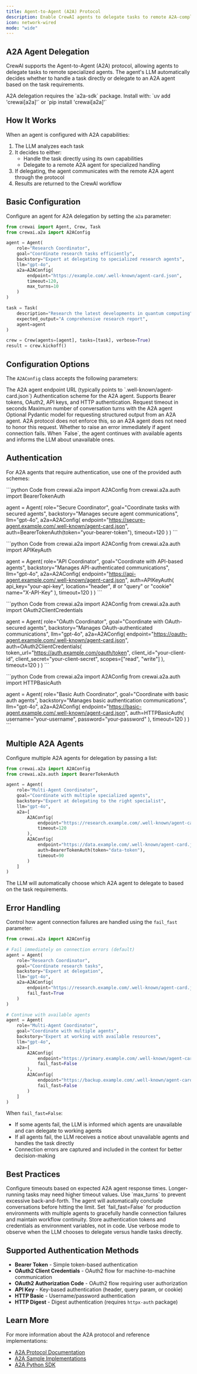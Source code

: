 ```yaml
---
title: Agent-to-Agent (A2A) Protocol
description: Enable CrewAI agents to delegate tasks to remote A2A-compliant agents for specialized handling
icon: network-wired
mode: "wide"
---
```


## A2A Agent Delegation

CrewAI supports the Agent-to-Agent (A2A) protocol, allowing agents to delegate tasks to remote specialized agents. The agent's LLM automatically decides whether to handle a task directly or delegate to an A2A agent based on the task requirements.

<Note>
  A2A delegation requires the `a2a-sdk` package. Install with: `uv add 'crewai[a2a]'` or `pip install 'crewai[a2a]'`
</Note>

## How It Works

When an agent is configured with A2A capabilities:

1. The LLM analyzes each task
2. It decides to either:
   - Handle the task directly using its own capabilities
   - Delegate to a remote A2A agent for specialized handling
3. If delegating, the agent communicates with the remote A2A agent through the protocol
4. Results are returned to the CrewAI workflow

## Basic Configuration

Configure an agent for A2A delegation by setting the `a2a` parameter:

```python Code
from crewai import Agent, Crew, Task
from crewai.a2a import A2AConfig

agent = Agent(
    role="Research Coordinator",
    goal="Coordinate research tasks efficiently",
    backstory="Expert at delegating to specialized research agents",
    llm="gpt-4o",
    a2a=A2AConfig(
        endpoint="https://example.com/.well-known/agent-card.json",
        timeout=120,
        max_turns=10
    )
)

task = Task(
    description="Research the latest developments in quantum computing",
    expected_output="A comprehensive research report",
    agent=agent
)

crew = Crew(agents=[agent], tasks=[task], verbose=True)
result = crew.kickoff()
```

## Configuration Options

The `A2AConfig` class accepts the following parameters:

<ParamField path="endpoint" type="str" required>
  The A2A agent endpoint URL (typically points to `.well-known/agent-card.json`)
</ParamField>

<ParamField path="auth" type="AuthScheme" default="None">
  Authentication scheme for the A2A agent. Supports Bearer tokens, OAuth2, API keys, and HTTP authentication.
</ParamField>

<ParamField path="timeout" type="int" default="120">
  Request timeout in seconds
</ParamField>

<ParamField path="max_turns" type="int" default="10">
  Maximum number of conversation turns with the A2A agent
</ParamField>

<ParamField path="response_model" type="type[BaseModel]" default="None">
  Optional Pydantic model for requesting structured output from an A2A agent. A2A protocol does not
  enforce this, so an A2A agent does not need to honor this request.
</ParamField>

<ParamField path="fail_fast" type="bool" default="True">
  Whether to raise an error immediately if agent connection fails. When `False`, the agent continues with available agents and informs the LLM about unavailable ones.
</ParamField>

## Authentication

For A2A agents that require authentication, use one of the provided auth schemes:

<Tabs>
  <Tab title="Bearer Token">
    ```python Code
from crewai.a2a import A2AConfig
from crewai.a2a.auth import BearerTokenAuth

agent = Agent(
    role="Secure Coordinator",
    goal="Coordinate tasks with secured agents",
    backstory="Manages secure agent communications",
    llm="gpt-4o",
    a2a=A2AConfig(
        endpoint="https://secure-agent.example.com/.well-known/agent-card.json",
        auth=BearerTokenAuth(token="your-bearer-token"),
        timeout=120
    )
)
    ```
  </Tab>

  <Tab title="API Key">
    ```python Code
from crewai.a2a import A2AConfig
from crewai.a2a.auth import APIKeyAuth

agent = Agent(
    role="API Coordinator",
    goal="Coordinate with API-based agents",
    backstory="Manages API-authenticated communications",
    llm="gpt-4o",
    a2a=A2AConfig(
        endpoint="https://api-agent.example.com/.well-known/agent-card.json",
        auth=APIKeyAuth(
            api_key="your-api-key",
            location="header",  # or "query" or "cookie"
            name="X-API-Key"
        ),
        timeout=120
    )
)
    ```
  </Tab>

  <Tab title="OAuth2">
    ```python Code
from crewai.a2a import A2AConfig
from crewai.a2a.auth import OAuth2ClientCredentials

agent = Agent(
    role="OAuth Coordinator",
    goal="Coordinate with OAuth-secured agents",
    backstory="Manages OAuth-authenticated communications",
    llm="gpt-4o",
    a2a=A2AConfig(
        endpoint="https://oauth-agent.example.com/.well-known/agent-card.json",
        auth=OAuth2ClientCredentials(
            token_url="https://auth.example.com/oauth/token",
            client_id="your-client-id",
            client_secret="your-client-secret",
            scopes=["read", "write"]
        ),
        timeout=120
    )
)
    ```
  </Tab>

  <Tab title="HTTP Basic">
    ```python Code
from crewai.a2a import A2AConfig
from crewai.a2a.auth import HTTPBasicAuth

agent = Agent(
    role="Basic Auth Coordinator",
    goal="Coordinate with basic auth agents",
    backstory="Manages basic authentication communications",
    llm="gpt-4o",
    a2a=A2AConfig(
        endpoint="https://basic-agent.example.com/.well-known/agent-card.json",
        auth=HTTPBasicAuth(
            username="your-username",
            password="your-password"
        ),
        timeout=120
    )
)
    ```
  </Tab>
</Tabs>

## Multiple A2A Agents

Configure multiple A2A agents for delegation by passing a list:

```python Code
from crewai.a2a import A2AConfig
from crewai.a2a.auth import BearerTokenAuth

agent = Agent(
    role="Multi-Agent Coordinator",
    goal="Coordinate with multiple specialized agents",
    backstory="Expert at delegating to the right specialist",
    llm="gpt-4o",
    a2a=[
        A2AConfig(
            endpoint="https://research.example.com/.well-known/agent-card.json",
            timeout=120
        ),
        A2AConfig(
            endpoint="https://data.example.com/.well-known/agent-card.json",
            auth=BearerTokenAuth(token="data-token"),
            timeout=90
        )
    ]
)
```

The LLM will automatically choose which A2A agent to delegate to based on the task requirements.

## Error Handling

Control how agent connection failures are handled using the `fail_fast` parameter:

```python Code
from crewai.a2a import A2AConfig

# Fail immediately on connection errors (default)
agent = Agent(
    role="Research Coordinator",
    goal="Coordinate research tasks",
    backstory="Expert at delegation",
    llm="gpt-4o",
    a2a=A2AConfig(
        endpoint="https://research.example.com/.well-known/agent-card.json",
        fail_fast=True
    )
)

# Continue with available agents
agent = Agent(
    role="Multi-Agent Coordinator",
    goal="Coordinate with multiple agents",
    backstory="Expert at working with available resources",
    llm="gpt-4o",
    a2a=[
        A2AConfig(
            endpoint="https://primary.example.com/.well-known/agent-card.json",
            fail_fast=False
        ),
        A2AConfig(
            endpoint="https://backup.example.com/.well-known/agent-card.json",
            fail_fast=False
        )
    ]
)
```

When `fail_fast=False`:
- If some agents fail, the LLM is informed which agents are unavailable and can delegate to working agents
- If all agents fail, the LLM receives a notice about unavailable agents and handles the task directly
- Connection errors are captured and included in the context for better decision-making

## Best Practices

<CardGroup cols={2}>
  <Card title="Set Appropriate Timeouts" icon="clock">
    Configure timeouts based on expected A2A agent response times. Longer-running tasks may need higher timeout values.
  </Card>

  <Card title="Limit Conversation Turns" icon="comments">
    Use `max_turns` to prevent excessive back-and-forth. The agent will automatically conclude conversations before hitting the limit.
  </Card>

  <Card title="Use Resilient Error Handling" icon="shield-check">
    Set `fail_fast=False` for production environments with multiple agents to gracefully handle connection failures and maintain workflow continuity.
  </Card>

  <Card title="Secure Your Credentials" icon="lock">
    Store authentication tokens and credentials as environment variables, not in code.
  </Card>

  <Card title="Monitor Delegation Decisions" icon="eye">
    Use verbose mode to observe when the LLM chooses to delegate versus handle tasks directly.
  </Card>
</CardGroup>

## Supported Authentication Methods

- **Bearer Token** - Simple token-based authentication
- **OAuth2 Client Credentials** - OAuth2 flow for machine-to-machine communication
- **OAuth2 Authorization Code** - OAuth2 flow requiring user authorization
- **API Key** - Key-based authentication (header, query param, or cookie)
- **HTTP Basic** - Username/password authentication
- **HTTP Digest** - Digest authentication (requires `httpx-auth` package)

## Learn More

For more information about the A2A protocol and reference implementations:

- [A2A Protocol Documentation](https://a2a-protocol.org)
- [A2A Sample Implementations](https://github.com/a2aproject/a2a-samples)
- [A2A Python SDK](https://github.com/a2aproject/a2a-python)

